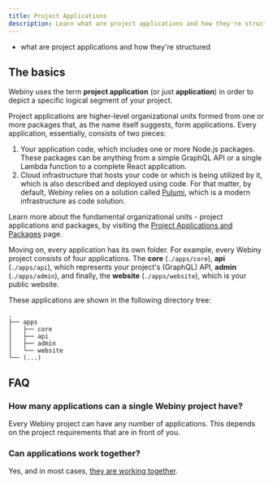 ```yaml
---
title: Project Applications
description: Learn what are project applications and how they're structured.
---
```



<Alert type="success" title="WHAT YOU’LL LEARN">

- what are project applications and how they're structured

</Alert>

## The basics

Webiny uses the term **project application** (or just **application**) in order to depict a specific logical segment of your project.

Project applications are higher-level organizational units formed from one or more packages that, as the name itself suggests, form applications. Every application, essentially, consists of two pieces:

1. Your application code, which includes one or more Node.js packages. These packages can be anything from a simple GraphQL API or a single Lambda function to a complete React application.
2. Cloud infrastructure that hosts your code or which is being utilized by it, which is also described and deployed using code. For that matter, by default, Webiny relies on a solution called [Pulumi](/docs/{version}/infrastructure/pulumi-iac/iac-with-pulumi), which is a modern infrastructure as code solution.

<Alert type="info">

Learn more about the fundamental organizational units - project applications and packages, by visiting the [Project Applications and Packages](/docs/{version}/core-development-concepts/project-organization/project-applications-and-packages) page.

</Alert>

Moving on, every application has its own folder. For example, every Webiny project consists of four applications.
The **core** (`./apps/core`), **api** (`./apps/api`), which represents your project's (GraphQL) API, **admin** (`./apps/admin`), and finally, the **website** (`./apps/website`), which is your public website.

These applications are shown in the following directory tree:

```
.
├── apps
│   ├── core
│   ├── api
│   ├── admin
│   └── website
└── (...)
```

## FAQ

### How many applications can a single Webiny project have?

Every Webiny project can have any number of applications. This depends on the project requirements that are in front of you.

### Can applications work together?

Yes, and in most cases, [they are working together](/docs/{version}/core-development-concepts/project-organization/project-applications-and-packages#package-and-project-application-dependencies).
